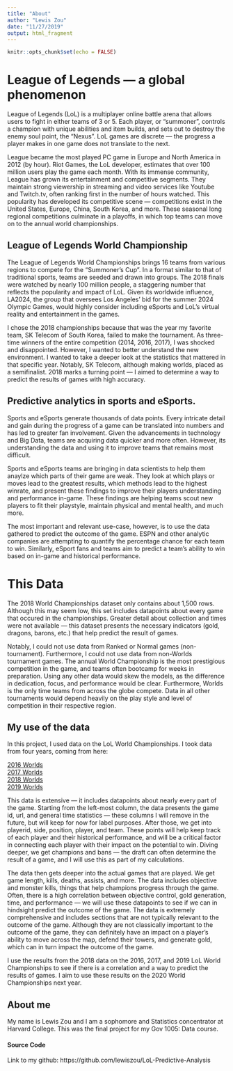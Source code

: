 ```yaml
---
title: "About"
author: "Lewis Zou"
date: "11/27/2019"
output: html_fragment
---
```


```r
knitr::opts_chunk$set(echo = FALSE)


```

# League of Legends — a global phenomenon

League of Legends (LoL) is a multiplayer online battle arena that allows users to fight in either teams of 3 or 5. Each player, or "summoner", controls a champion with unique abilities and item builds, and sets out to destroy the enemy soul point, the "Nexus". LoL games are discrete — the progress a player makes in one game does not translate to the next.

League became the most played PC game in Europe and North America in 2012 (by hour). Riot Games, the LoL developer, estimates that over 100 million users play the game each month. With its immense community, League has grown its entertainment and competitive segments. They maintain strong viewership in streaming and video services like Youtube and Twitch.tv, often ranking first in the number of hours watched. This popularity has developed its competitive scene — competitions exist in the United States, Europe, China, South Korea, and more. These seasonal long regional competitions culminate in a playoffs, in which top teams can move on to the annual world championships.

## League of Legends World Championship

The League of Legends World Championships brings 16 teams from various regions to compete for the "Summoner's Cup". In a format similar to that of traditional sports, teams are seeded and drawn into groups. The 2018 finals were watched by nearly 100 million people, a staggering number that reflects the popularity and impact of LoL. Given its worldwide influence, LA2024, the group that oversees Los Angeles' bid for the summer 2024 Olympic Games, would highly consider including eSports and LoL's virtual reality and entertainment in the games.

I chose the 2018 championships because that was the year my favorite team, SK Telecom of South Korea, failed to make the tournament. As three-time winners of the entire competition (2014, 2016, 2017), I was shocked and disappointed. However, I wanted to better understand the new environment. I wanted to take a deeper look at the statistics that mattered in that specific year. Notably, SK Telecom, although making worlds, placed as a semifinalist. 2018 marks a turning point — I aimed to determine a way to predict the results of games with high accuracy.

## Predictive analytics in sports and eSports.

Sports and eSports generate thousands of data points. Every intricate detail and gain during the progress of a game can be translated into numbers and has led to greater fan involvement. Given the advancements in technology and Big Data, teams are acquiring data quicker and more often. However, its understanding the data and using it to improve teams that remains most difficult.

Sports and eSports teams are bringing in data scientists to help them anaylze which parts of their game are weak. They look at which plays or moves lead to the greatest results, which methods lead to the highest winrate, and present these findings to improve their players understanding and performance in-game. These findings are helping teams scout new players to fit their playstyle, maintain physical and mental health, and much more.

The most important and relevant use-case, however, is to use the data gathered to predict the outcome of the game. ESPN and other analytic companies are attempting to quantify the percentage chance for each team to win. Similarly, eSport fans and teams aim to predict a team's ability to win based on in-game and historical performance.

# This Data

The 2018 World Championships dataset only contains about 1,500 rows. Although this may seem low, this set includes datapoints about every game that occured in the championships. Greater detail about collection and times were not available — this dataset presents the necessary indicators (gold, dragons, barons, etc.) that help predict the result of games.

Notably, I could not use data from Ranked or Normal games (non-tournament). Furthermore, I could not use data from non-Worlds tournament games. The annual World Championship is the most prestigious competition in the game, and teams often bootcamp for weeks in preparation. Using any other data would skew the models, as the difference in dedication, focus, and performance would be clear. Furthermore, Worlds is the only time teams from across the globe compete. Data in all other tournaments would depend heavily on the play style and level of competition in their respective region.

## My use of the data

In this project, I used data on the LoL World Championships. I took data from four years, coming from here:

[2016 Worlds](http://oracleselixir.com/gamedata/2016-complete/)
<br>
[2017 Worlds](http://oracleselixir.com/gamedata/2019-worlds/)
<br>
[2018 Worlds](http://oracleselixir.com/gamedata/2018-worlds/)
<br>
[2019 Worlds](http://oracleselixir.com/gamedata/2017-complete/)
<br>

This data is extensive — it includes datapoints about nearly every part of the game. Starting from the left-most column, the data presents the game id, url, and general time statistics — these columns I will remove in the future, but will keep for now for label purposes. After those, we get into playerid, side, position, player, and team. These points will help keep track of each player and their historical performance, and will be a critical factor in connecting each player with their impact on the potential to win. Diving deeper, we get champions and bans — the draft can often determine the result of a game, and I will use this as part of my calculations.

The data then gets deeper into the actual games that are played. We get game length, kills, deaths, assists, and more. The data includes objective and monster kills, things that help champions progress through the game. Often, there is a high correlation between objective control, gold generation, time, and performance — we will use these datapoints to see if we can in hindsight predict the outcome of the game. The data is extremely comprehensive and includes sections that are not typically relevant to the outcome of the game. Although they are not classically important to the outcome of the game, they can definitely have an impact on a player's ability to move across the map, defend their towers, and generate gold, which can in turn impact the outcome of the game.

I use the results from the 2018 data on the 2016, 2017, and 2019 LoL World Championships to see if there is a correlation and a way to predict the results of games. I aim to use these results on the 2020 World Championships next year.

## About me

My name is Lewis Zou and I am a sophomore and Statistics concentrator at Harvard College. This was the final project for my Gov 1005: Data course. 

#### Source Code
Link to my github: https://github.com/lewiszou/LoL-Predictive-Analysis